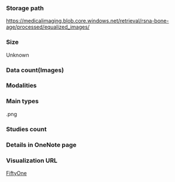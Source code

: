 ### Storage path

https://medicalimaging.blob.core.windows.net/retrieval/rsna-bone-age/processed/equalized_images/

### Size

Unknown

### Data count\(Images\)

### Modalities

### Main types

.png

### Studies count

### Details in OneNote page

### Visualization URL

[FiftyOne](http://10.249.238.11:2382/datasets/segmed_delivery_1_centaur_test_roi_v3)